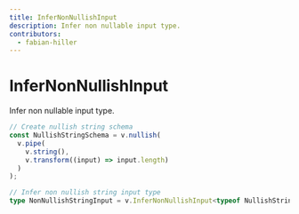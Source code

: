 ```yaml
---
title: InferNonNullishInput
description: Infer non nullable input type.
contributors:
  - fabian-hiller
---
```


# InferNonNullishInput

Infer non nullable input type.

```ts
// Create nullish string schema
const NullishStringSchema = v.nullish(
  v.pipe(
    v.string(),
    v.transform((input) => input.length)
  )
);

// Infer non nullish string input type
type NonNullishStringInput = v.InferNonNullishInput<typeof NullishStringSchema>; // string
```
